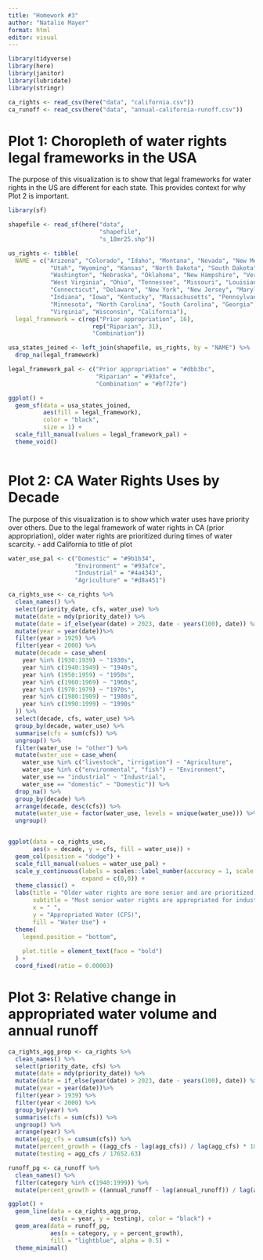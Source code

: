 ```yaml
---
title: "Homework #3"
author: "Natalie Mayer"
format: html
editor: visual
---
```


```r
library(tidyverse)
library(here)
library(janitor)
library(lubridate)
library(stringr)

ca_rights <- read_csv(here("data", "california.csv"))
ca_runoff <- read_csv(here("data", "annual-california-runoff.csv"))
```


# Plot 1: Choropleth of water rights legal frameworks in the USA
The purpose of this visualization is to show that legal frameworks for water rights in the US are different for each state. This provides context for why Plot 2 is important. 

```r
library(sf)

shapefile <- read_sf(here("data", 
                          "shapefile", 
                          "s_18mr25.shp")) 

us_rights <- tibble(
  NAME = c("Arizona", "Colorado", "Idaho", "Montana", "Nevada", "New Mexico", 
            "Utah", "Wyoming", "Kansas", "North Dakota", "South Dakota", "Oregon", "Texas", 
            "Washington", "Nebraska", "Oklahoma", "New Hampshire", "Vermont", "Rhode Island", 
            "West Virginia", "Ohio", "Tennessee", "Missouri", "Louisiana", "Alabama", "Arkansas", 
            "Connecticut", "Delaware", "New York", "New Jersey", "Maryland", "Illinois", 
            "Indiana", "Iowa", "Kentucky", "Massachusetts", "Pennsylvania", "Mississippi", "Maine", "Michigan",
            "Minnesota", "North Carolina", "South Carolina", "Georgia", "Florida", 
            "Virginia", "Wisconsin", "California"),
  legal_framework = c(rep("Prior appropriation", 16), 
                        rep("Riparian", 31), 
                        "Combination"))

usa_states_joined <- left_join(shapefile, us_rights, by = "NAME") %>%
  drop_na(legal_framework) 
```

```r
legal_framework_pal <- c("Prior appropriation" = "#dbb3bc", 
                         "Riparian" = "#93afce", 
                         "Combination" = "#bf72fe") 

ggplot() + 
  geom_sf(data = usa_states_joined, 
          aes(fill = legal_framework), 
          color = "black", 
          size = 1) + 
  scale_fill_manual(values = legal_framework_pal) + 
  theme_void() 
  
```





# Plot 2: CA Water Rights Uses by Decade
The purpose of this visualization is to show which water uses have priority over others. Due to the legal framework of water rights in CA (prior appropriation), older water rights are prioritized during times of water scarcity. 
- add California to title of plot

```r
water_use_pal <- c("Domestic" = "#9b1b34", 
                   "Environment" = "#93afce", 
                   "Industrial" = "#4a4343", 
                   "Agriculture" = "#d8a451")

ca_rights_use <- ca_rights %>%
  clean_names() %>%
  select(priority_date, cfs, water_use) %>%
  mutate(date = mdy(priority_date)) %>%
  mutate(date = if_else(year(date) > 2023, date - years(100), date)) %>%
  mutate(year = year(date))%>%
  filter(year > 1929) %>%
  filter(year < 2000) %>%
  mutate(decade = case_when(
    year %in% (1930:1939) ~ "1930s", 
    year %in% c(1940:1949) ~ "1940s", 
    year %in% (1950:1959) ~ "1950s", 
    year %in% c(1960:1969) ~ "1960s",
    year %in% (1970:1979) ~ "1970s", 
    year %in% c(1980:1989) ~ "1980s",
    year %in% c(1990:1999) ~ "1990s"
  )) %>%
  select(decade, cfs, water_use) %>%
  group_by(decade, water_use) %>%
  summarise(cfs = sum(cfs)) %>%
  ungroup() %>%
  filter(water_use != "other") %>%
  mutate(water_use = case_when(
    water_use %in% c("livestock", "irrigation") ~ "Agriculture",
    water_use %in% c("environmental", "fish") ~ "Environment",
    water_use == "industrial" ~ "Industrial",
    water_use == "domestic" ~ "Domestic")) %>%
  drop_na() %>%
  group_by(decade) %>%
  arrange(decade, desc(cfs)) %>%
  mutate(water_use = factor(water_use, levels = unique(water_use))) %>%
  ungroup()


ggplot(data = ca_rights_use, 
       aes(x = decade, y = cfs, fill = water_use)) + 
  geom_col(position = "dodge") + 
  scale_fill_manual(values = water_use_pal) + 
  scale_y_continuous(labels = scales::label_number(accuracy = 1, scale = 0.001, suffix = "K"),
                     expand = c(0,0)) +
  theme_classic() + 
  labs(title = "Older water rights are more senior and are prioritized when water is scarce", 
       subtitle = "Most senior water rights are appropriated for industrial and domestic uses",
       x = " ", 
       y = "Appropriated Water (CFS)", 
       fill = "Water Use") + 
  theme(
    legend.position = "bottom", 
    
    plot.title = element_text(face = "bold")
  ) + 
  coord_fixed(ratio = 0.00003)

```



# Plot 3: Relative change in appropriated water volume and annual runoff 

```r
ca_rights_agg_prop <- ca_rights %>%
  clean_names() %>%
  select(priority_date, cfs) %>%
  mutate(date = mdy(priority_date)) %>%
  mutate(date = if_else(year(date) > 2023, date - years(100), date)) %>%
  mutate(year = year(date))%>%
  filter(year > 1939) %>%
  filter(year < 2000) %>%
  group_by(year) %>%
  summarise(cfs = sum(cfs)) %>%
  ungroup() %>%
  arrange(year) %>%
  mutate(agg_cfs = cumsum(cfs)) %>%
  mutate(percent_growth = ((agg_cfs - lag(agg_cfs)) / lag(agg_cfs) * 100)) %>%
  mutate(testing = agg_cfs / 17652.63)

```

```r
runoff_pg <- ca_runoff %>%
  clean_names() %>%
  filter(category %in% c(1940:1999)) %>%
  mutate(percent_growth = ((annual_runoff - lag(annual_runoff)) / lag(annual_runoff) * 100) + 72.9727210)
```

```r
ggplot() + 
  geom_line(data = ca_rights_agg_prop, 
            aes(x = year, y = testing), color = "black") + 
  geom_area(data = runoff_pg, 
            aes(x = category, y = percent_growth),
            fill = "lightblue", alpha = 0.5) + 
  theme_minimal()
```








